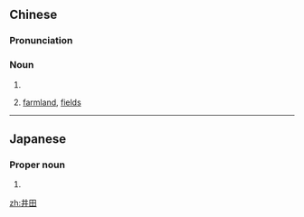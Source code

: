 ==Chinese==
{{zh-forms}}

===Pronunciation===
{{zh-pron
|m=jǐngtián
|c=zeng2 tin4,zing2 tin4
|c_note=zeng2 tin4 - vernacular; zing2 tin4 - literary
|cat=n
}}

===Noun===
{{zh-noun}}

# {{zh-alt-name|井田制度}}
# {{lb|zh|figurative}} [[farmland]], [[field]]s

----

==Japanese==
{{ja-kanjitab|井|田}}

===Proper noun===
{{ja-pos|いだ|proper}}

# {{surname|lang=ja|sort=いだ}}

[[zh:井田]]